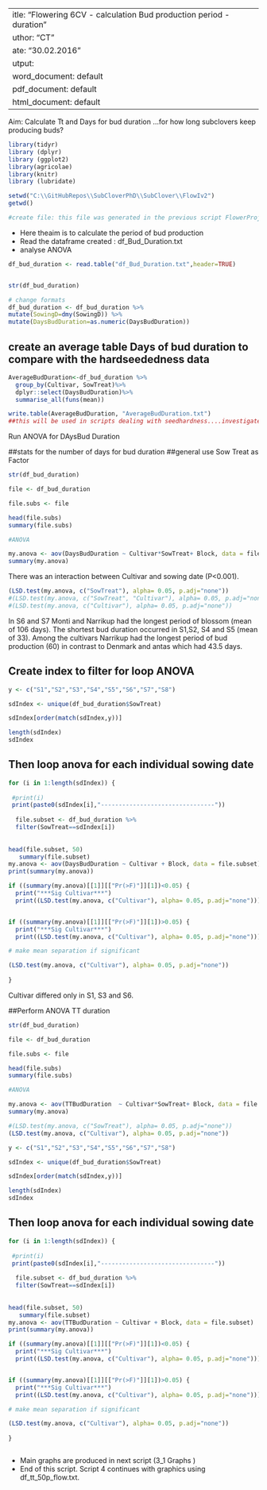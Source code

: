  ---
title: "Flowering 6CV - calculation Bud production period - duration"
author: "CT"
date: "30.02.2016"
output: 
  word_document: default
  pdf_document: default
  html_document: default
---

Aim: Calculate Tt and Days for bud duration ...for how long subclovers keep producing buds? 

```r
library(tidyr)
library (dplyr)
library (ggplot2)
library(agricolae)
library(knitr)
library (lubridate)
```


```r
setwd("C:\\GitHubRepos\\SubCloverPhD\\SubClover\\FlowIv2")
getwd()

#create file: this file was generated in the previous script FlowerProject2
```

- Here theaim is to calculate the period of bud production
- Read the dataframe created : df_Bud_Duration.txt
- analyse ANOVA 

```r
df_bud_duration <- read.table("df_Bud_Duration.txt",header=TRUE)


str(df_bud_duration)

# change formats
df_bud_duration <- df_bud_duration %>%
mutate(SowingD=dmy(SowingD)) %>%
mutate(DaysBudDuration=as.numeric(DaysBudDuration))

```


## create an average table Days of bud duration to compare with the hardseededness data 



```r

AverageBudDuration<-df_bud_duration %>%
  group_by(Cultivar, SowTreat)%>%
  dplyr::select(DaysBudDuration)%>%
  summarise_all(funs(mean))

write.table(AverageBudDuration, "AverageBudDuration.txt") 
##this will be used in scripts dealing with seedhardness....investigate trade offs phenology and hardseeds  

```


Run ANOVA for DAysBud Duration 


##stats for the number of days for bud duration 
##general use Sow Treat as Factor 

```r
 
str(df_bud_duration)

file <- df_bud_duration

file.subs <- file 

head(file.subs)
summary(file.subs)

#ANOVA

my.anova <- aov(DaysBudDuration ~ Cultivar*SowTreat+ Block, data = file.subs)
summary(my.anova)

```


There was an interaction between Cultivar and sowing date (P<0.001).


```r
(LSD.test(my.anova, c("SowTreat"), alpha= 0.05, p.adj="none"))
#(LSD.test(my.anova, c("SowTreat", "Cultivar"), alpha= 0.05, p.adj="none"))
#(LSD.test(my.anova, c("Cultivar"), alpha= 0.05, p.adj="none"))

```

In S6 and S7 Monti and Narrikup had the longest period of blossom (mean of 106 days). 
The shortest bud duration occurred in S1,S2, S4 and S5 (mean of 33).
Among the cultivars Narrikup had the longest period of bud production (60) in contrast to Denmark and antas which had 43.5 days.  



## Create index to filter for loop ANOVA

```r
y <- c("S1","S2","S3","S4","S5","S6","S7","S8")

sdIndex <- unique(df_bud_duration$SowTreat)

sdIndex[order(match(sdIndex,y))]

length(sdIndex)
sdIndex
```

## Then loop anova for each individual sowing date 
```r
for (i in 1:length(sdIndex)) {
  
 #print(i)
 print(paste0(sdIndex[i],"--------------------------------"))
  
  file.subset <- df_bud_duration %>%
  filter(SowTreat==sdIndex[i])
  
 
head(file.subset, 50)
   summary(file.subset)
my.anova <- aov(DaysBudDuration ~ Cultivar + Block, data = file.subset)
print(summary(my.anova))

if ((summary(my.anova)[[1]][["Pr(>F)"]][1])<0.05) {
  print("***Sig Cultivar***") 
  print((LSD.test(my.anova, c("Cultivar"), alpha= 0.05, p.adj="none"))) } 


if ((summary(my.anova)[[1]][["Pr(>F)"]][1])>0.05) {
  print("***Sig Cultivar***") 
  print((LSD.test(my.anova, c("Cultivar"), alpha= 0.05, p.adj="none"))) } 

# make mean separation if significant

(LSD.test(my.anova, c("Cultivar"), alpha= 0.05, p.adj="none"))
  
}

```

Cultivar differed only in S1, S3 and S6. 

##Perform ANOVA TT duration 


```r
 
str(df_bud_duration)

file <- df_bud_duration

file.subs <- file 

head(file.subs)
summary(file.subs)

#ANOVA

my.anova <- aov(TTBudDuration  ~ Cultivar*SowTreat+ Block, data = file.subs)
summary(my.anova)

```

```r

#(LSD.test(my.anova, c("SowTreat"), alpha= 0.05, p.adj="none"))
(LSD.test(my.anova, c("Cultivar"), alpha= 0.05, p.adj="none")) 

```







```r
y <- c("S1","S2","S3","S4","S5","S6","S7","S8")

sdIndex <- unique(df_bud_duration$SowTreat)

sdIndex[order(match(sdIndex,y))]

length(sdIndex)
sdIndex
```

## Then loop anova for each individual sowing date 
```r
for (i in 1:length(sdIndex)) {
  
 #print(i)
 print(paste0(sdIndex[i],"--------------------------------"))
  
  file.subset <- df_bud_duration %>%
  filter(SowTreat==sdIndex[i])
  
 
head(file.subset, 50)
   summary(file.subset)
my.anova <- aov(TTBudDuration ~ Cultivar + Block, data = file.subset)
print(summary(my.anova))

if ((summary(my.anova)[[1]][["Pr(>F)"]][1])<0.05) {
  print("***Sig Cultivar***") 
  print((LSD.test(my.anova, c("Cultivar"), alpha= 0.05, p.adj="none"))) } 


if ((summary(my.anova)[[1]][["Pr(>F)"]][1])>0.05) {
  print("***Sig Cultivar***") 
  print((LSD.test(my.anova, c("Cultivar"), alpha= 0.05, p.adj="none"))) } 

# make mean separation if significant

(LSD.test(my.anova, c("Cultivar"), alpha= 0.05, p.adj="none"))
  
}

```





```r




```





- Main graphs are produced in next script (3_1 Graphs )
- End of this script. Script 4 continues with graphics using df_tt_50p_flow.txt.



